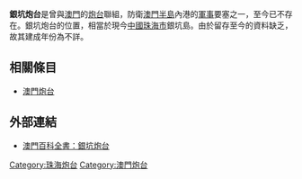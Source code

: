 '''銀坑炮台'''是曾與[[澳門|澳門]]的[[澳門炮台|炮台]]聯組，防衛[[澳門半島|澳門半島]]內港的[[軍事|軍事]]要塞之一，至今已不存在。銀坑炮台的位置，相當於現今[[中國|中國]][[珠海市|珠海市]]銀坑島。由於留存至今的資料缺乏，故其建成年份為不詳。

==相關條目==

*[[澳門炮台|澳門炮台]]

==外部連結==
* [https://web.archive.org/web/20050223122028/http://www.macaudata.com/macauweb/Encyclopedia/html/43102.htm 澳門百科全書：銀坑炮台]

[[Category:珠海炮台|Category:珠海炮台]]
[[Category:澳門炮台|Category:澳門炮台]]